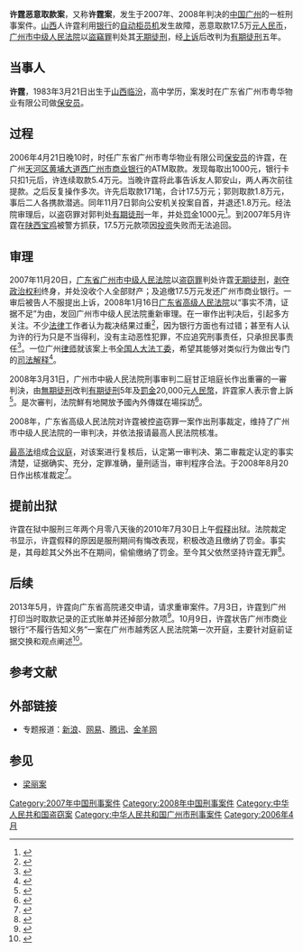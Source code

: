 '''许霆恶意取款案'''，又称'''许霆案'''，发生于2007年、2008年判决的[[中国|中国]][[广州|广州]]的一桩刑事案件。[[山西|山西]]人许霆利用[[银行|银行]]的[[自动柜员机|自动柜员机]]发生故障，恶意取款17.5万[[元|元]][[人民币|人民币]]，[[广州市中级人民法院|广州市中级人民法院]]以[[偷竊|盜竊罪]]判处其[[无期徒刑|无期徒刑]]，经[[上诉|上诉]]后改判为[[有期徒刑|有期徒刑]]五年。

== 当事人 ==
'''许霆'''，1983年3月21日出生于[[山西省|山西]][[临汾市|临汾]]，高中学历，案发时在广东省广州市粤华物业有限公司做[[保全|保安员]]。

== 过程 ==
2006年4月21日晚10时，时任广东省广州市粤华物业有限公司[[保全|保安员]]的许霆，在广州[[天河区|天河区]][[黄埔大道|黄埔大道西]][[广州银行|广州市商业银行]]的ATM取款。发现每取出1000元，银行卡只扣1元后，许连续取款5.4万元。当晚许霆将此事告诉友人郭安山，两人再次前往提款。之后反复操作多次。许先后取款171笔，合计17.5万元；郭则取款1.8万元，事后二人各携款潜逃。同年11月7日郭向公安机关投案自首，并退还1.8万元。经法院审理后，以盗窃罪对郭判处[[有期徒刑|有期徒刑]]一年，并处[[罚金|罚金]]1000元<ref>{{Cite web|title=男子恶意取款被判无期续：狱中家书曝光(图)|url=http://www.cnnb.com.cn/xwzxzt/system/2007/12/26/005428028.shtml|access-date=2022-01-05|date=2007-12-26|publisher=中国宁波网}}</ref>。到2007年5月许霆在[[陕西省|陕西]][[宝鸡市|宝鸡]]被警方抓获，17.5万元款项因[[投资|投资]]失败而无法追回。

== 审理 ==
2007年11月20日，[[广东省广州市中级人民法院|广东省广州市中级人民法院]]以[[偷竊|盗窃罪]]判处许霆[[无期徒刑|无期徒刑]]，[[剥夺政治权利|剥夺政治权利]]终身，并处没收个人全部财产；及追缴17.5万元发还广州市商业银行。一审后被告人不服提出上诉，2008年1月16日[[广东省高级人民法院|广东省高级人民法院]]以“事实不清，证据不足”为由，发回广州市中级人民法院重新审理。在一审作出判决后，引起多方关注。不少[[法律|法律]]工作者认为裁决结果过重<ref>{{Cite web|title=男子趁ATM出错提款判无期续：专家称判刑太重|url=http://www.onfj.com/news/s/l/2007-12-24/013214585335.shtml|access-date=2022-01-05|date=2007-12-24|publisher=福建在线|archive-url=https://web.archive.org/web/20080303003930/http://www.onfj.com/news/s/l/2007-12-24/013214585335.shtml|archive-date=2008-03-03}}</ref>，因为银行方面也有过错；甚至有人认为许的行为只是不当得利，没有主动恶性犯罪，不应追究刑事责任，只承担民事责任<ref>{{Cite web|title=ATM故障也判储户重刑？|url=http://www.ycwb.com/xkb/2007-12/18/content_1725475_2.htm|access-date=2008-01-18|date=2007-12-18|publisher=羊城晚报|archive-url=https://web.archive.org/web/20080121105132/http://www.ycwb.com/xkb/2007-12/18/content_1725475_2.htm|archive-date=2008-01-21|dead-url=yes}}</ref>。一位广州[[律师|律师]]就该案上书[[全国人民代表大会常务委员会法制工作委员会|全国人大法工委]]，希望其能够对类似行为做出专门的[[法律解釋|司法解释]]<ref>{{Cite web|title=男子恶意取款被判无期 广州律师已上书全国人大|url=http://news.sohu.com/20071227/n254331946.shtml|access-date=2022-01-05|date=2007-12-27|work=搜狐新闻}}</ref>。

2008年3月31日，广州市中級人民法院刑事审判二庭甘正培庭长作出重審的一審判決，由[[無期徒刑|無期徒刑]]改判[[有期徒刑|有期徒刑]]5年及[[罰金|罰金]]20,000元[[人民幣|人民幣]]，許霆家人表示會上訴<ref>{{Cite web|title=许霆重审被判5年徒刑 法庭指本应判无期或死刑|url=http://gb.cri.cn/18824/2008/03/31/2625@2001666.htm|accessdate=2012-05-21|date=2008-03-31|publisher=国际在线|archive-url=https://web.archive.org/web/20160304120452/http://gb.cri.cn/18824/2008/03/31/2625@2001666.htm|archive-date=2016-03-04|dead-url=no}}</ref>。是次審判，法院鮮有地開放予國內外傳媒在場採訪<ref>{{Cite web|title=廣州民工用提款機出錯提取巨款改判入獄五年|url=http://www.hkatvnews.com/v3/share_out/_content/2008/03/31/atvnews_116168.html|access-date=2008-03-31|date=2008-03-31|publisher=亞視新聞|archive-url=https://web.archive.org/web/20100408011821/http://www.hkatvnews.com/v3/share_out/_content/2008/03/31/atvnews_116168.html|archive-date=2010-04-08|dead-url=no}}</ref>。

2008年，广东省高级人民法院对许霆被控盗窃罪一案作出刑事裁定，维持了广州市中级人民法院的一审判决，并依法报请最高人民法院核准。

[[中华人民共和国最高人民法院|最高法]]组成[[合议庭|合议庭]]，对该案进行复核后，认定第一审判决、第二审裁定认定的事实清楚，证据确实、充分，定罪准确，量刑适当，审判程序合法。于2008年8月20日作出核准裁定<ref>{{Cite web|title=最高法院核准许霆案二审裁定|url=https://news.sina.com.cn/o/2008-09-06/071614411237s.shtml|access-date=2022-01-05|date=2008-09-06|publisher=新浪网}}</ref>。

== 提前出狱 ==
许霆在狱中服刑三年两个月零八天後的2010年7月30日上午[[假释|假释]]出狱。法院裁定书显示，许霆假释的原因是服刑期间有悔改表现，积极改造且缴纳了罚金。事实是，其母趁其父外出不在期间，偷偷缴纳了罚金。至今其父依然坚持许霆无罪<ref>{{cite web|title=许霆表现好假释出狱|url=http://www.ycwb.com/epaper/ycwb/html/2010-07/31/content_889130.htm|accessdate=2012-05-21|date=2010-07-31|publisher=羊城晚报|archiveurl=https://web.archive.org/web/20100803073337/http://www.ycwb.com/ePaper/ycwb/html/2010-07/31/content_889130.htm|archivedate=2010-08-03|deadurl=yes}}</ref>。

==后续==
2013年5月，许霆向广东省高院递交申请，请求重审案件。7月3日，许霆到广州打印当时取款记录的正式账单并还掉部分款项<ref>{{cite news|url=http://news.ifeng.com/society/1/detail_2013_07/03/27065436_0.shtml|date=2013-07-03|accessdate=2013-07-03|publisher=信息时报|title=许霆今日到广州事发银行还款 称重审案件尚无通知|archive-date=2013-10-10|archive-url=https://web.archive.org/web/20131010040530/http://news.ifeng.com/society/1/detail_2013_07/03/27065436_0.shtml|dead-url=no}}</ref>。10月9日，许霆状告广州市商业银行“不履行告知义务”一案在广州市越秀区人民法院第一次开庭，主要针对庭前证据交换和观点阐述<ref>{{cite news|url=http://gd.ce.cn/sy/gd/201310/10/t20131010_1133214.shtml|date=2013-10-10|accessdate=2015-02-01|publisher=南方日报|title=许霆将被窃银行告上法庭 广州越秀法院开审|deadurl=yes|archiveurl=https://web.archive.org/web/20160304131900/http://gd.ce.cn/sy/gd/201310/10/t20131010_1133214.shtml|archivedate=2016-03-04}}</ref>。

== 参考文献 ==
{{Reflist|2}}

== 外部链接 ==
*专题报道：[http://news.sina.com.cn/z/eyqkpwq/index.shtml 新浪]{{Wayback|url=http://news.sina.com.cn/z/eyqkpwq/index.shtml |date=20071228193536 }}、[http://news.163.com/special/00012GR1/xutingan.html 网易]{{Wayback|url=http://news.163.com/special/00012GR1/xutingan.html |date=20071229232402 }}、[http://news.qq.com/zt/2007/eyqk/ 腾讯]{{Wayback|url=http://news.qq.com/zt/2007/eyqk/ |date=20080120113723 }}、[https://web.archive.org/web/20080120144312/http://www.ycwb.com/2007-12/20/content_1728302.htm 金羊网]

== 参见 ==
* [[梁丽案|梁丽案]]

[[Category:2007年中国刑事案件|Category:2007年中国刑事案件]]
[[Category:2008年中国刑事案件|Category:2008年中国刑事案件]]
[[Category:中华人民共和国盗窃案|Category:中华人民共和国盗窃案]]
[[Category:中华人民共和国广州市刑事案件|Category:中华人民共和国广州市刑事案件]]
[[Category:2006年4月|Category:2006年4月]]